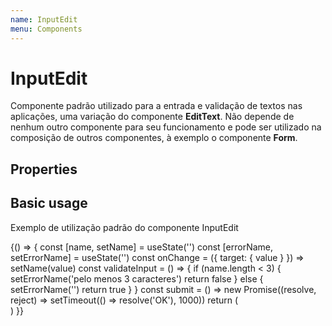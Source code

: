```yaml
---
name: InputEdit
menu: Components
---
```



# InputEdit
Componente padrão utilizado para a entrada e validação de textos nas aplicações, uma variação do componente **EditText**. Não depende de nenhum outro componente para seu funcionamento e pode ser utilizado na composição de outros componentes, à exemplo o componente **Form**.

## Properties

<Props of={InputEdit} />

## Basic usage
Exemplo de utilização padrão do componente InputEdit

<Playground>
  {() => {
    const [name, setName] = useState('')
    const [errorName, setErrorName] = useState('')
    const onChange = ({ target: { value } }) => setName(value)
    const validateInput = () => {
        if (name.length < 3) {
            setErrorName('pelo menos 3 caracteres')
            return false
        } else {
            setErrorName('')
            return true
        }
    }
    const submit = () => new Promise((resolve, reject) => setTimeout(() => resolve('OK'), 1000))
    return (
        <div style={ containerWithPadding }>
            <InputEdit
                name='Nome'
                value={name}
                onChange={onChange}
                validateInput={validateInput}
                submit={submit}
                setError={setErrorName}
                error={errorName}
                warning='preencha o campo'
                placeholder='digite aqui...'
                isValidated={true}
                editable={true}
                isLoading={false}
            />
        </div >
    )
  }}
</Playground>